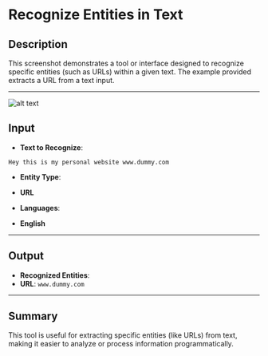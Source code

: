 # Recognize Entities in Text

## Description

This screenshot demonstrates a tool or interface designed to recognize specific entities (such as URLs) within a given text. The example provided extracts a URL from a text input.

---
![alt text](../../assets/text-action/recognisze-entities-in-text.png)

## Input

- **Text to Recognize**:

```plaintext
Hey this is my personal website www.dummy.com
```

- **Entity Type**:
- **URL**

- **Languages**:
- **English**

---

## Output

- **Recognized Entities**:
- **URL**: `www.dummy.com`

---

## Summary

This tool is useful for extracting specific entities (like URLs) from text, making it easier to analyze or process information programmatically.